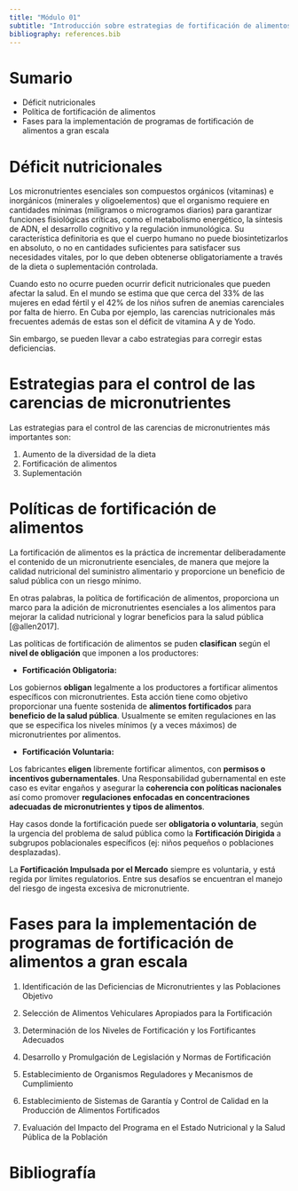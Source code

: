 ```yaml
---
title: "Módulo 01"
subtitle: "Introducción sobre estrategias de fortificación de alimentos"
bibliography: references.bib
---
```


# Sumario

-   Déficit nutricionales
-   Política de fortificación de alimentos
-   Fases para la implementación de programas de fortificación de alimentos a gran escala

# Déficit nutricionales

Los micronutrientes esenciales son compuestos orgánicos (vitaminas) e inorgánicos (minerales y oligoelementos) que el organismo requiere en cantidades mínimas (miligramos o microgramos diarios) para garantizar funciones fisiológicas críticas, como el metabolismo energético, la síntesis de ADN, el desarrollo cognitivo y la regulación inmunológica. Su característica definitoria es que el cuerpo humano no puede biosintetizarlos en absoluto, o no en cantidades suficientes para satisfacer sus necesidades vitales, por lo que deben obtenerse obligatoriamente a través de la dieta o suplementación controlada.

Cuando esto no ocurre pueden ocurrir deficit nutricionales que pueden afectar la salud. En el mundo se estima que que cerca del 33% de las mujeres en edad fértil y el 42% de los niños sufren de anemias carenciales por falta de hierro. En Cuba por ejemplo, las carencias nutricionales más frecuentes además de estas son el déficit de vitamina A y de Yodo.

Sin embargo, se pueden llevar a cabo estrategias para corregir estas deficiencias.

# Estrategias para el control de las carencias de micronutrientes

Las estrategias para el control de las carencias de micronutrientes más importantes son:

1.  Aumento de la diversidad de la dieta
2.  Fortificación de alimentos
3.  Suplementación

# Políticas de fortificación de alimentos

La fortificación de alimentos es la práctica de incrementar deliberadamente el contenido de un micronutriente esenciales, de manera que mejore la calidad nutricional del suministro alimentario y proporcione un beneficio de salud pública con un riesgo mínimo.

En otras palabras, la política de fortificación de alimentos, proporciona un marco para la adición de micronutrientes esenciales a los alimentos para mejorar la calidad nutricional y lograr beneficios para la salud pública [@allen2017].

Las políticas de fortificación de alimentos se puden **clasifican** según el **nivel de obligación** que imponen a los productores:

-   **Fortificación Obligatoria:**

Los gobiernos **obligan** legalmente a los productores a fortificar alimentos específicos con micronutrientes. Esta acción tiene como objetivo proporcionar una fuente sostenida de **alimentos fortificados** para **beneficio de la salud pública**. Usualmente se emiten regulaciones en las que se especifica los niveles mínimos (y a veces máximos) de micronutrientes por alimentos.

-   **Fortificación Voluntaria:**

Los fabricantes **eligen** libremente fortificar alimentos, con **permisos o incentivos gubernamentales**. Una Responsabilidad gubernamental en este caso es evitar engaños y asegurar la **coherencia con políticas nacionales** así como promover **regulaciones enfocadas en concentraciones adecuadas de micronutrientes y tipos de alimentos**.

Hay casos donde la fortificación puede ser **obligatoria o voluntaria**, según la urgencia del problema de salud pública como la **Fortificación Dirigida** a subgrupos poblacionales específicos (ej: niños pequeños o poblaciones desplazadas).

La **Fortificación Impulsada por el Mercado** siempre es voluntaria, y está regida por límites regulatorios. Entre sus desafíos se encuentran el manejo del riesgo de ingesta excesiva de micronutriente.

# Fases para la implementación de programas de fortificación de alimentos a gran escala

1.  Identificación de las Deficiencias de Micronutrientes y las Poblaciones Objetivo

2.  Selección de Alimentos Vehiculares Apropiados para la Fortificación

3.  Determinación de los Niveles de Fortificación y los Fortificantes Adecuados

4.  Desarrollo y Promulgación de Legislación y Normas de Fortificación

5.  Establecimiento de Organismos Reguladores y Mecanismos de Cumplimiento

6.  Establecimiento de Sistemas de Garantía y Control de Calidad en la Producción de Alimentos Fortificados

7.  Evaluación del Impacto del Programa en el Estado Nutricional y la Salud Pública de la Población

# Bibliografía
